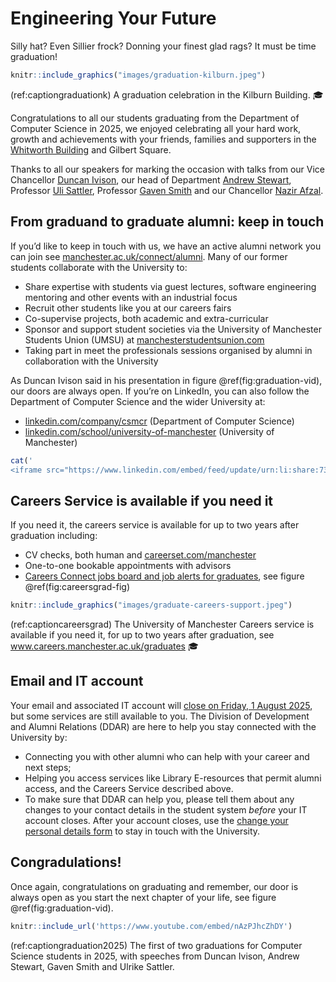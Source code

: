# Engineering Your Future {#graduating}

Silly hat? Even Sillier frock? Donning your finest glad rags? It must be time graduation!

```r
knitr::include_graphics("images/graduation-kilburn.jpeg")
```

(ref:captiongraduationk) A graduation celebration in the Kilburn Building. 🎓

Congratulations to all our students graduating from the Department of Computer Science in 2025, we enjoyed celebrating all your hard work, growth and achievements with your friends, families and supporters in the [Whitworth Building](https://en.wikipedia.org/wiki/Whitworth_Building) and Gilbert Square.

Thanks to all our speakers for marking the occasion with talks from our Vice Chancellor [Duncan Ivison](https://en.wikipedia.org/wiki/Duncan_Ivison), our head of Department [Andrew Stewart](https://research.manchester.ac.uk/en/persons/andrew.j.stewart), Professor [Uli Sattler](https://en.wikipedia.org/wiki/Ulrike_Sattler), Professor [Gaven Smith](https://raeng.org.uk/about-us/fellowship/new-fellows-2022/gaven-smith-freng/) and our Chancellor [Nazir Afzal](https://en.wikipedia.org/wiki/Nazir_Afzal).


## From graduand to graduate alumni: keep in touch {#keepintouch}

If you'd like to keep in touch with us, we have an active alumni network you can join see [manchester.ac.uk/connect/alumni](https://www.manchester.ac.uk/connect/alumni). Many of our former students collaborate with the University to:

* Share expertise with students via guest lectures, software engineering mentoring and other events with an industrial focus 
* Recruit other students like you at our careers fairs
* Co-supervise projects, both academic and extra-curricular
* Sponsor and support student societies via the University of Manchester Students Union (UMSU) at [manchesterstudentsunion.com](https://manchesterstudentsunion.com/) 
* Taking part in meet the professionals sessions organised by alumni in collaboration with the University   

As Duncan Ivison said in his presentation in figure \@ref(fig:graduation-vid), our doors are always open. If you're on LinkedIn, you can also follow the Department of Computer Science and the wider University at:

* [linkedin.com/company/csmcr](http://linkedin.com/company/csmcr) (Department of Computer Science)
* [linkedin.com/school/university-of-manchester](https://uk.linkedin.com/school/university-of-manchester) (University of Manchester)

```r
cat('
<iframe src="https://www.linkedin.com/embed/feed/update/urn:li:share:7348743943410343936" height="794" width="504" frameborder="0" allowfullscreen="" title="Embedded post"></iframe>')
```

## Careers Service is available if you need it {#posgraduation}

If you need it, the careers service is available for up to two years after graduation including: 

* CV checks, both human and [careerset.com/manchester](https://careerset.com/manchester)
* One-to-one bookable appointments with advisors
* [Careers Connect jobs board and job alerts for graduates](https://www.careers.manchester.ac.uk/graduates/graduate-careerconnect), see figure \@ref(fig:careersgrad-fig)

```r
knitr::include_graphics("images/graduate-careers-support.jpeg")
```

(ref:captioncareersgrad) The University of Manchester Careers service is available if you need it, for up to two years after graduation, see [www.careers.manchester.ac.uk/graduates](https://www.careers.manchester.ac.uk/graduates) 🎓

## Email and IT account {#itaccount}

Your email and associated IT account will [close on Friday, 1 August 2025](https://www.itservices.manchester.ac.uk/students/leaving/), but some services are still available to you. The Division of Development and Alumni Relations (DDAR) are here to help you stay connected with the University by: 

* Connecting you with other alumni who can help with your career and next steps;
* Helping you access services like Library E-resources that permit alumni access, and the Careers Service described above.
* To make sure that DDAR can help you, please tell them about any changes to your contact details in the student system _before_ your IT account closes. After your account closes, use the [change your personal details form](https://www.manchester.ac.uk/connect/alumni/update-details/) to stay in touch with the University.

## Congradulations! {#congradulations}

Once again, congratulations on graduating and remember, our door is always open as you start the next chapter of your life, see figure \@ref(fig:graduation-vid).


```r
knitr::include_url('https://www.youtube.com/embed/nAzPJhcZhDY')
```


(ref:captiongraduation2025) The first of two graduations for Computer Science students in 2025, with speeches from Duncan Ivison, Andrew Stewart, Gaven Smith and Ulrike Sattler.